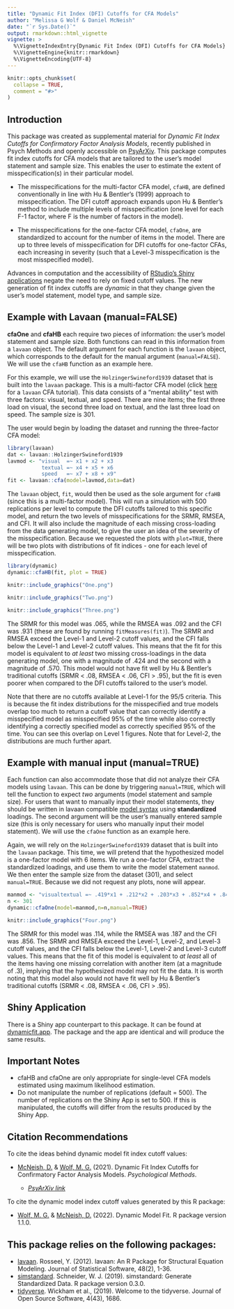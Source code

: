 ---
title: "Dynamic Fit Index (DFI) Cutoffs for CFA Models"
author: "Melissa G Wolf & Daniel McNeish"
date: "`r Sys.Date()`"
output: rmarkdown::html_vignette
vignette: >
  %\VignetteIndexEntry{Dynamic Fit Index (DFI) Cutoffs for CFA Models}
  %\VignetteEngine{knitr::rmarkdown}
  %\VignetteEncoding{UTF-8}
---

```{r, include = FALSE, message=FALSE, warning=FALSE}
knitr::opts_chunk$set(
  collapse = TRUE,
  comment = "#>"
)
```

## Introduction

This package was created as supplemental material for *Dynamic Fit Index Cutoffs for Confirmatory Factor Analysis Models*, recently published in Psych Methods and openly accessible on [PsyArXiv](https://psyarxiv.com/v8yru){target="_parent"}. This package computes fit index cutoffs for CFA models that are tailored to the user's model statement and sample size. This enables the user to estimate the extent of misspecification(s) in their particular model.  

- The misspecifications for the multi-factor CFA model, `cfaHB`, are defined conventionally in line with Hu & Bentler's (1999) approach to misspecification.  The DFI cutoff approach expands upon Hu & Bentler's method to include multiple levels of misspecification (one level for each F-1 factor, where F is the number of factors in the model).

- The misspecifications for the one-factor CFA model, `cfaOne`, are standardized to account for the number of items in the model.  There are up to three levels of misspecification for DFI cutoffs for one-factor CFAs, each increasing in severity (such that a Level-3 misspecification is the most misspecified model).

Advances in computation and the accessibility of [RStudio's Shiny applications](https://shiny.rstudio.com/){target="_parent"} negate the need to rely on fixed cutoff values. The new generation of fit index cutoffs are *dynamic* in that they change given the user's model statement, model type, and sample size.

## Example with Lavaan (manual=FALSE)

**cfaOne** and **cfaHB** each require two pieces of information: the user's model statement and sample size.  Both functions can read in this information from a `lavaan` object.  The default argument for each function is the `lavaan` object, which corresponds to the default for the manual argument (`manual=FALSE`).  We will use the `cfaHB` function as an example here.  

For this example, we will use the `HolzingerSwineford1939` dataset that is built into the `lavaan` package.  This is a multi-factor CFA model (click [here](https://lavaan.ugent.be/tutorial/cfa.html){target="_parent"} for a `lavaan` CFA tutorial).  This data consists of a "mental ability" test with three factors: visual, textual, and speed. There are nine items; the first three load on visual, the second three load on textual, and the last three load on speed.  The sample size is 301.

The user would begin by loading the dataset and running the three-factor CFA model:

```{r message=FALSE, warning=FALSE}
library(lavaan)
dat <- lavaan::HolzingerSwineford1939
lavmod <- "visual  =~ x1 + x2 + x3
           textual =~ x4 + x5 + x6
           speed   =~ x7 + x8 + x9"
fit <- lavaan::cfa(model=lavmod,data=dat)
```

The `lavaan` object, `fit`, would then be used as the sole argument for `cfaHB` (since this is a multi-factor model).  This will run a simulation with 500 replications per level to compute the DFI cutoffs tailored to this specific model, and return the two levels of misspecifications for the SRMR, RMSEA, and CFI.  It will also include the magnitude of each missing cross-loading from the data generating model, to give the user an idea of the severity of the misspecification.  Because we requested the plots with `plot=TRUE`, there will be two plots with distributions of fit indices - one for each level of misspecification.  

```{r fig.height=3, fig.width=7, message=FALSE, warning=FALSE, eval=FALSE}
library(dynamic)
dynamic::cfaHB(fit, plot = TRUE)
```

```{r out.width="98%", message=FALSE, warning=FALSE, echo=FALSE}
knitr::include_graphics("One.png")
```

```{r out.width="98%", message=FALSE, warning=FALSE, echo=FALSE}
knitr::include_graphics("Two.png")
```

```{r out.width="98%", message=FALSE, warning=FALSE, echo=FALSE}
knitr::include_graphics("Three.png")
```

The SRMR for this model was .065, while the RMSEA was .092 and the CFI was .931 (these are found by running `fitMeasures(fit)`).  The SRMR and RMSEA exceed the Level-1 and Level-2 cutoff values, and the CFI falls below the Level-1 and Level-2 cutoff values.  This means that the fit for this model is equivalent to *at least* two missing cross-loadings in the data generating model, one with a magnitude of .424 and the second with a magnitude of .570.  This model would not have fit well by Hu & Bentler's traditional cutoffs (SRMR < .08, RMSEA < .06, CFI > .95), but the fit is even poorer when compared to the DFI cutoffs tailored to the user's model.

Note that there are no cutoffs available at Level-1 for the 95/5 criteria.  This is because the fit index distributions for the misspecified and true models overlap too much to return a cutoff value that can correctly identify a misspecified model as misspecified 95% of the time while also correctly identifying a correctly specified model as correctly specified 95% of the time.  You can see this overlap on Level 1 figures. Note that for Level-2, the distributions are much further apart.

## Example with manual input (manual=TRUE)

Each function can also accommodate those that did not analyze their CFA models using `lavaan`.  This can be done by triggering `manual=TRUE`, which will tell the function to expect *two* arguments (model statement and sample size).  For users that want to manually input their model statements, they should be written in lavaan compatible [model syntax](https://lavaan.ugent.be/tutorial/syntax1.html){target="_parent"} using **standardized** loadings.  The second argument will be the user's manually entered sample size (this is only necessary for users who manually input their model statement). We will use the `cfaOne` function as an example here.

Again, we will rely on the `HolzingerSwineford1939` dataset that is built into the `lavaan` package.  This time, we will pretend that the hypothesized model is a one-factor model with 6 items.  We run a one-factor CFA, extract the standardized loadings, and use them to write the model statement `manmod`.  We then enter the sample size from the dataset (301), and select `manual=TRUE`.  Because we did not request any plots, none will appear.

```{r fig.height=3, fig.width=7, message=FALSE, warning=FALSE, eval=FALSE}
manmod <- "visualtextual =~ .419*x1 + .212*x2 + .203*x3 + .852*x4 + .847*x5 + .840*x6"
n <- 301
dynamic::cfaOne(model=manmod,n=n,manual=TRUE)
```

```{r out.width="98%", message=FALSE, warning=FALSE, echo=FALSE}
knitr::include_graphics("Four.png")
```

The SRMR for this model was .114, while the RMSEA was .187 and the CFI was .856.  The SRMR and RMSEA exceed the Level-1, Level-2, and Level-3 cutoff values, and the CFI falls below the Level-1, Level-2 and Level-3 cutoff values.  This means that the fit of this model is equivalent to *at least* all of the items having one missing correlation with another item (at a magnitude of .3), implying that the hypothesized model may not fit the data.  It is worth noting that this model also would not have fit well by Hu & Bentler's traditional cutoffs (SRMR < .08, RMSEA < .06, CFI > .95).

## Shiny Application

There is a Shiny app counterpart to this package.  It can be found at [dynamicfit.app](https://dynamicfit.app/){target="_parent"}.  The package and the app are identical and will produce the same results.

## Important Notes

 - cfaHB and cfaOne are only appropriate for single-level CFA models estimated using maximum likelihood estimation.  
 - Do not manipulate the number of replications (default = 500).  The number of replications on the Shiny App is set to 500.  If this is manipulated, the cutoffs will differ from the results produced by the Shiny App.

## Citation Recommendations

To cite the ideas behind dynamic model fit index cutoff values:

- [McNeish, D.](https://sites.google.com/site/danielmmcneish){target="_parent"} & [Wolf, M. G.](https://www.melissagwolf.com/){target="_parent"} (2021). Dynamic Fit Index Cutoffs for Confirmatory Factor Analysis Models. *Psychological Methods*. 

    - [*PsyArXiv link*](https://psyarxiv.com/v8yru/){target="_parent"}

To cite the dynamic model index cutoff values generated by this R package:

- [Wolf, M. G.](https://www.melissagwolf.com/){target="_parent"} & [McNeish, D.](https://sites.google.com/site/danielmmcneish/){target="_parent"} (2022). Dynamic Model Fit. R package version 1.1.0.


  
## This package relies on the following packages:

- [lavaan](https://www.jstatsoft.org/article/view/v048i02){target="_parent"}. Rosseel, Y. (2012). lavaan: An R Package for Structural Equation Modeling. Journal of Statistical Software, 48(2), 1-36.
- [simstandard](https://CRAN.R-project.org/package=simstandard){target="_parent"}. Schneider, W. J. (2019). simstandard: Generate Standardized Data. R package version 0.3.0. 
- [tidyverse](https://doi.org/10.21105/joss.01686){target="_parent"}. Wickham et al., (2019). Welcome to the tidyverse. Journal of Open Source Software, 4(43), 1686.
